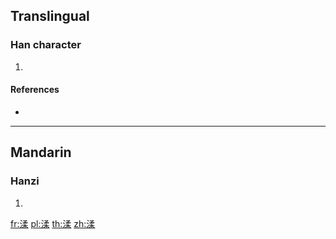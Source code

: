 {{character info/new}}
==Translingual==

===Han character===
{{Han char|rn=85|rad=水|as=09|sn=12|four=|canj=ENHD|ids=⿰氵柔}}

# {{defn|Han|sort=水09}}

====References====
* {{Han ref|kx=0633.380|dkj=17755|hdz=31691.080|uh=6E18|ud=28184}}

----

==Mandarin==

===Hanzi===
{{cmn-hanzi|pin=[[huì]] ([[hui4]]), [[róu]] ([[rou2]])|wg=hui<sup>4</sup>, jou<sup>2</sup>}}

# {{defn|lang=cmn|sort=水09}}

[[fr:渘]]
[[pl:渘]]
[[th:渘]]
[[zh:渘]]